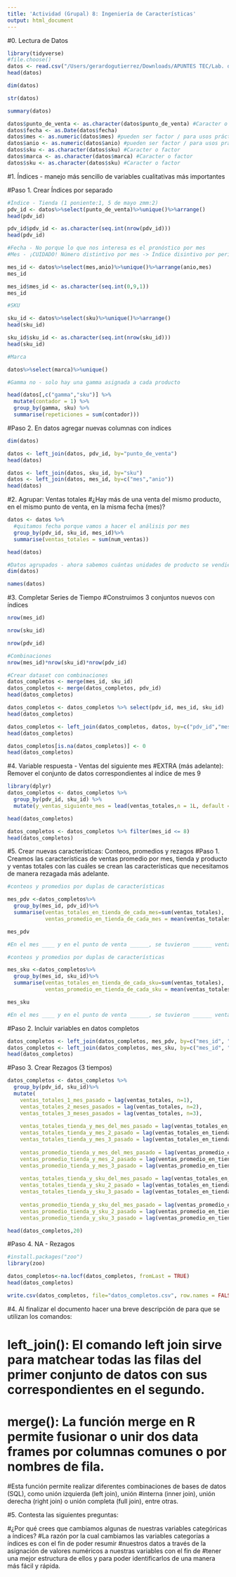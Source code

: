 ```yaml
---
title: 'Actividad (Grupal) 8: Ingeniería de Características'
output: html_document
---
```


#0. Lectura de Datos

```r
library(tidyverse)
#file.choose()
datos <- read.csv("/Users/gerardogutierrez/Downloads/APUNTES TEC/Lab. de diseño y opt. de operaciones/Proyecto/datoshuaweilimpios.csv")
head(datos)
```

```r
dim(datos)
```

```r
str(datos)
```

```r
summary(datos)
```

```r
datos$punto_de_venta <- as.character(datos$punto_de_venta) #Caracter o factor 
datos$fecha <- as.Date(datos$fecha)
datos$mes <- as.numeric(datos$mes) #pueden ser factor / para usos prácticos de este ejercicio conviene que este en número 
datos$anio <- as.numeric(datos$anio) #pueden ser factor / para usos prácticos de este ejercicio conviene que este en número
datos$sku <- as.character(datos$sku) #Caracter o factor 
datos$marca <- as.character(datos$marca) #Caracter o factor 
datos$sku <- as.character(datos$sku) #Caracter o factor 
```


#1. Índices - manejo más sencillo de variables cualitativas más importantes

#Paso 1. Crear Índices por separado

```r
#Índice - Tienda (1 poniente:1, 5 de mayo zmm:2)
pdv_id <- datos%>%select(punto_de_venta)%>%unique()%>%arrange()
head(pdv_id)
```

```r
pdv_id$pdv_id <- as.character(seq.int(nrow(pdv_id)))
head(pdv_id)
```

```r
#Fecha - No porque lo que nos interesa es el pronóstico por mes
#Mes - ¡CUIDADO! Número distintivo por mes -> Índice disintivo por periodo de registro

mes_id <- datos%>%select(mes,anio)%>%unique()%>%arrange(anio,mes)
mes_id 
```

```r
mes_id$mes_id <- as.character(seq.int(0,9,1))
mes_id
```

```r
#SKU

sku_id <- datos%>%select(sku)%>%unique()%>%arrange()
head(sku_id)
```

```r
sku_id$sku_id <- as.character(seq.int(nrow(sku_id)))
head(sku_id)
```

```r
#Marca

datos%>%select(marca)%>%unique()
```

```r
#Gamma no - solo hay una gamma asignada a cada producto

head(datos[,c("gamma","sku")] %>% 
  mutate(contador = 1) %>% 
  group_by(gamma, sku) %>% 
  summarise(repeticiones = sum(contador)))
```


#Paso 2. En datos agregar nuevas columnas con índices

```r
dim(datos)
```

```r
datos <- left_join(datos, pdv_id, by="punto_de_venta")
head(datos) 
```

```r
datos <- left_join(datos, sku_id, by="sku")
datos <- left_join(datos, mes_id, by=c("mes","anio"))
head(datos)
```

#2. Agrupar: Ventas totales
#¿Hay más de una venta del mismo producto, en el mismo punto de venta, en la misma fecha (mes)?

```r
datos <- datos %>% 
  #quitamos fecha porque vamos a hacer el análisis por mes 
  group_by(pdv_id, sku_id, mes_id)%>% 
  summarise(ventas_totales = sum(num_ventas))

head(datos)
```

```r
#Datos agrupados - ahora sabemos cuántas unidades de producto se vendieron en total en cada punto de venta en cada fecha. 
dim(datos)
```

```r
names(datos)
```

#3. Completar Series de Tiempo
#Construimos 3 conjuntos nuevos con índices

```r
nrow(mes_id)
```

```r
nrow(sku_id)
```

```r
nrow(pdv_id)
```

```r
#Combinaciones 
nrow(mes_id)*nrow(sku_id)*nrow(pdv_id)
```

```r
#Crear dataset con combinaciones
datos_completos <- merge(mes_id, sku_id)
datos_completos <- merge(datos_completos, pdv_id)
head(datos_completos)
```

```r
datos_completos <- datos_completos %>% select(pdv_id, mes_id, sku_id)
head(datos_completos)
```

```r
datos_completos <- left_join(datos_completos, datos, by=c("pdv_id","mes_id","sku_id"))
head(datos_completos)
```

```r
datos_completos[is.na(datos_completos)] <- 0 
head(datos_completos)
```

#4. Variable respuesta - Ventas del siguiente mes
#EXTRA (más adelante): Remover el conjunto de datos correspondientes al índice de mes 9

```r
library(dplyr)
datos_completos <- datos_completos %>% 
  group_by(pdv_id, sku_id) %>% 
  mutate(y_ventas_siguiente_mes = lead(ventas_totales,n = 1L, default = NA)) 

head(datos_completos)
```

```r
datos_completos <- datos_completos %>% filter(mes_id <= 8)
head(datos_completos)
```

#5. Crear nuevas características: Conteos, promedios y rezagos
#Paso 1. Creamos las características de ventas promedio por mes, tienda y producto y ventas totales con las cuáles se crean las características que necesitamos de manera rezagada más adelante.

```r
#conteos y promedios por duplas de características 

mes_pdv <-datos_completos%>%
  group_by(mes_id, pdv_id)%>%
  summarise(ventas_totales_en_tienda_de_cada_mes=sum(ventas_totales), 
            ventas_promedio_en_tienda_de_cada_mes = mean(ventas_totales))

mes_pdv
```

```r
#En el mes ____ y en el punto de venta ______, se tuvieron ______ ventas totales y se obtuvo un promedio de ventas de ________ (23/34 productos)

#conteos y promedios por duplas de características 

mes_sku <-datos_completos%>%
  group_by(mes_id, sku_id)%>%
  summarise(ventas_totales_en_tienda_de_cada_sku=sum(ventas_totales), 
            ventas_promedio_en_tienda_de_cada_sku = mean(ventas_totales))

mes_sku
```

```r
#En el mes ____ y en el punto de venta ______, se tuvieron ______ ventas totales y se obtuvo un promedio de ventas de ________ (3778/1900 productos)
```


#Paso 2. Incluir variables en datos completos

```r
datos_completos <- left_join(datos_completos, mes_pdv, by=c("mes_id", "pdv_id"))
datos_completos <- left_join(datos_completos, mes_sku, by=c("mes_id", "sku_id"))
head(datos_completos)
```

#Paso 3. Crear Rezagos (3 tiempos)

```r
datos_completos <- datos_completos %>%
  group_by(pdv_id, sku_id)%>%
  mutate(
    ventas_totales_1_mes_pasado = lag(ventas_totales, n=1), 
    ventas_totales_2_meses_pasados = lag(ventas_totales, n=2), 
    ventas_totales_3_meses_pasados = lag(ventas_totales, n=3), 
    
    ventas_totales_tienda_y_mes_del_mes_pasado = lag(ventas_totales_en_tienda_de_cada_mes, n=1), 
    ventas_totales_tienda_y_mes_2_pasado = lag(ventas_totales_en_tienda_de_cada_mes, n=2),
    ventas_totales_tienda_y_mes_3_pasado = lag(ventas_totales_en_tienda_de_cada_mes, n=3),
    
    ventas_promedio_tienda_y_mes_del_mes_pasado = lag(ventas_promedio_en_tienda_de_cada_mes, n=1), 
    ventas_promedio_tienda_y_mes_2_pasado = lag(ventas_promedio_en_tienda_de_cada_mes, n=2),
    ventas_promedio_tienda_y_mes_3_pasado = lag(ventas_promedio_en_tienda_de_cada_mes, n=3),
  
    ventas_totales_tienda_y_sku_del_mes_pasado = lag(ventas_totales_en_tienda_de_cada_sku, n=1), 
    ventas_totales_tienda_y_sku_2_pasado = lag(ventas_totales_en_tienda_de_cada_sku, n=2),
    ventas_totales_tienda_y_sku_3_pasado = lag(ventas_totales_en_tienda_de_cada_sku, n=3),
    
    ventas_promedio_tienda_y_sku_del_mes_pasado = lag(ventas_promedio_en_tienda_de_cada_sku, n=1), 
    ventas_promedio_tienda_y_sku_2_pasado = lag(ventas_promedio_en_tienda_de_cada_sku, n=2),
    ventas_promedio_tienda_y_sku_3_pasado = lag(ventas_promedio_en_tienda_de_cada_sku, n=3)) 

head(datos_completos,20)
```

#Paso 4. NA - Rezagos

```r
#install.packages("zoo")
library(zoo)
```

```r
datos_completos<-na.locf(datos_completos, fromLast = TRUE) 
head(datos_completos)
```

```r
write.csv(datos_completos, file="datos_completos.csv", row.names = FALSE)
```

#4. Al finalizar el documento hacer una breve descripción de para que se utilizan los comandos:

# left_join(): El comando left join sirve para matchear todas las filas del primer conjunto de datos con sus correspondientes en el segundo. 

# merge(): La función merge en R permite fusionar o unir dos data frames por columnas comunes o por nombres de fila. 
#Esta función permite realizar diferentes combinaciones de bases de datos (SQL), como unión izquierda (left join), unión #interna (inner join), unión derecha (right join) o unión completa (full join), entre otras. 


#5. Contesta las siguientes preguntas:

#¿Por qué crees que cambiamos algunas de nuestras variables categóricas a índices? 
#La razón por la cual cambiamos las variables categorías a índices es con el fin de poder resumir 
#nuestros datos a través de la asignación de valores numéricos a nuestras variables con el fin de 
#tener  una mejor estructura de ellos y para poder identificarlos de una manera más fácil y rápida.






